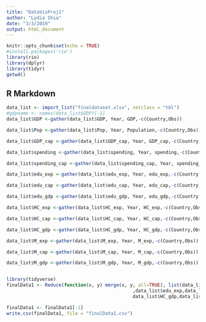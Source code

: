 ```yaml
---
title: "DataVisProj1"
author: "Lydia Shia"
date: "3/3/2019"
output: html_document
---
```


```r
knitr::opts_chunk$set(echo = TRUE)
#install.packages('rio')
library(rio)
library(dplyr)
library(tidyr)
getwd()
```

## R Markdown



```r

data_list <- import_list("finaldataset.xlsx", setclass = "tbl")
#gdpname <- names(data_list$GDP)[-1]
data_list$GDP <-gather(data_list$GDP, Year, GDP,-c(Country,Obs))

data_list$Pop <-gather(data_list$Pop, Year, Population,-c(Country,Obs))

data_list$GDP_cap <-gather(data_list$GDP_cap, Year, GDP_cap,-c(Country,Obs))

data_list$spending <-gather(data_list$spending, Year, spending,-c(Country,Obs))

data_list$spending_cap <-gather(data_list$spending_cap, Year, spending_cap,-c(Country,Obs))

data_list$edu_exp <-gather(data_list$edu_exp, Year, edu_exp,-c(Country,Obs))

data_list$edu_cap <-gather(data_list$edu_cap, Year, edu_cap,-c(Country,Obs))

data_list$edu_gdp <-gather(data_list$edu_gdp, Year, edu_gdp,-c(Country,Obs))

data_list$HC_exp <-gather(data_list$HC_exp, Year, HC_exp,-c(Country,Obs))

data_list$HC_cap <-gather(data_list$HC_cap, Year, HC_cap,-c(Country,Obs))

data_list$HC_gdp <-gather(data_list$HC_gdp, Year, HC_gdp,-c(Country,Obs))

data_list$M_exp <-gather(data_list$M_exp, Year, M_exp,-c(Country,Obs))

data_list$M_cap <-gather(data_list$M_cap, Year, M_cap,-c(Country,Obs))

data_list$M_gdp <-gather(data_list$M_gdp, Year, M_gdp,-c(Country,Obs))


library(tidyverse)
finalData1 <- Reduce(function(x, y) merge(x, y, all=TRUE), list(data_list$GDP,data_list$Pop,data_list$GDP_cap,data_list$spending,data_list$spending_cap
                                              ,data_list$edu_exp,data_list$edu_cap,data_list$edu_gdp,data_list$HC_exp,data_list$HC_cap,
                                              data_list$HC_gdp,data_list$M_exp,data_list$M_cap,data_list$M_gdp))

finalData1 <- finalData1[-1]
write.csv(finalData1, file = "finalData1.csv")

```

